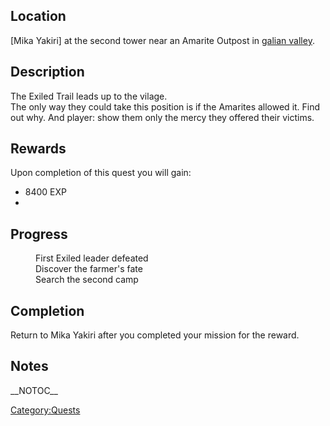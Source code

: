 {{Questbox
|name= Cast out the Outcasts
|category=Quests
| level = 
| levelreq = ???
|start= [[Mika Yakiri]]
|end=[[Mika Yakiri]]
|experience = 8400 EXP
|money={{cost|190}}
|previous=
|next=
}}
==Location==
[Mika Yakiri] at the second tower near an Amarite Outpost in [[galian valley]].
==Description==
The Exiled Trail leads up to the vilage.
<br/>
The only way they could take this position is if the Amarites allowed it. Find out why. And player: show them only the mercy they offered their victims.
==Rewards==
Upon completion of this quest you will gain:
*8400 EXP
*{{cost|190}}
==Progress==
:First Exiled leader defeated
:Discover the farmer's fate
:Search the second camp
==Completion==
Return to Mika Yakiri after you completed your mission for the reward.
==Notes==

[[Category:Quests]]

__NOTOC__
